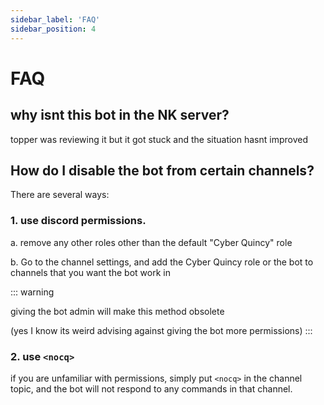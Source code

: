 ```yaml
---
sidebar_label: 'FAQ'
sidebar_position: 4
---
```


# FAQ

## why isnt this bot in the NK server?

topper was reviewing it but it got stuck and the situation hasnt improved

## How do I disable the bot from certain channels?

There are several ways:

### 1. use discord permissions.

a. remove any other roles other than the default "Cyber Quincy" role

b. Go to the channel settings, and add the Cyber Quincy role or the bot to channels that you want the bot work in

::: warning

giving the bot admin will make this method obsolete

(yes I know its weird advising against giving the bot more permissions)
:::

### 2. use `<nocq>`

if you are unfamiliar with permissions, simply put `<nocq>` in the channel topic, and the bot will not respond to any commands in that channel.
